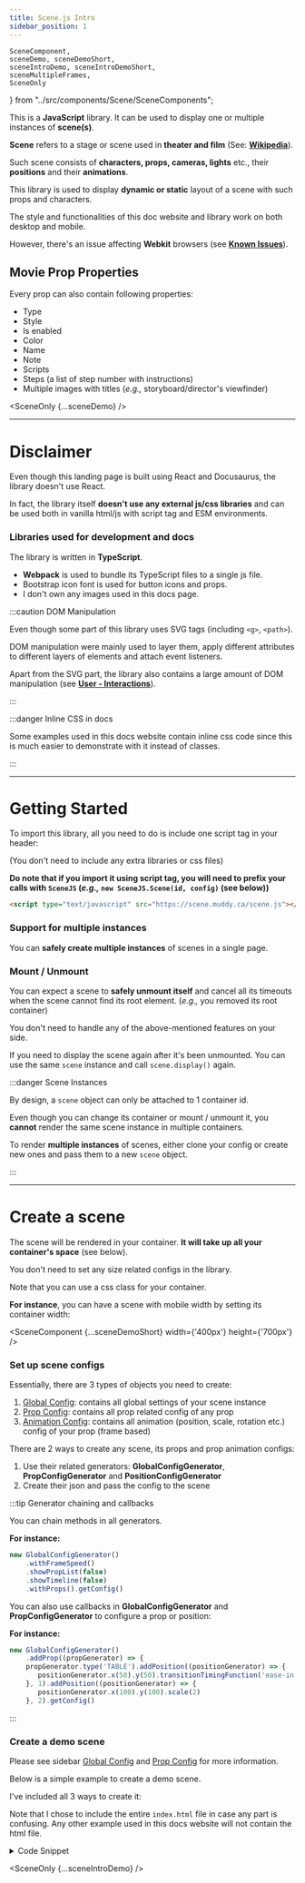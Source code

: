 ```yaml
---
title: Scene.js Intro
sidebar_position: 1
---
```


    SceneComponent,
    sceneDemo, sceneDemoShort,
    sceneIntroDemo, sceneIntroDemoShort,
    sceneMultipleFrames,
    SceneOnly
} from "../src/components/Scene/SceneComponents";

This is a **JavaScript** library. It can be used to display one or multiple instances of **scene(s)**.

**Scene** refers to a stage or scene used in **theater and film** (See: **[Wikipedia](https://en.wikipedia.org/wiki/Blocking_(stage))**).

Such scene consists of **characters, props, cameras, lights** etc., their **positions** and their **animations**.

This library is used to display **dynamic or static** layout of a scene with such props and characters.

The style and functionalities of this doc website and library work on both desktop and mobile.

However, there's an issue affecting **Webkit** browsers (see **[Known Issues](known-issues)**).

## Movie Prop Properties

Every prop can also contain following properties:
* Type
* Style
* Is enabled
* Color
* Name
* Note
* Scripts
* Steps (a list of step number with instructions)
* Multiple images with titles (*e.g.,* storyboard/director's viewfinder)

<SceneOnly {...sceneDemo} />

---

# Disclaimer

Even though this landing page is built using React and Docusaurus, the library doesn't use React.

In fact, the library itself **doesn't use any external js/css libraries** and can be used both in vanilla html/js with script tag and ESM environments.

### Libraries used for development and docs

The library is written in **TypeScript**.

* **Webpack** is used to bundle its TypeScript files to a single js file.
* Bootstrap icon font is used for button icons and props.
* I don't own any images used in this docs page.

:::caution DOM Manipulation

Even though some part of this library uses SVG tags (including `<g>`, `<path>`).

DOM manipulation were mainly used to layer them, 
apply different attributes to different layers of elements and attach event listeners.

Apart from the SVG part, the library also contains a large amount of DOM manipulation (see **[User - Interactions](user-interactions)**).

:::

:::danger Inline CSS in docs

Some examples used in this docs website contain inline css code since this is much easier to demonstrate with it instead of classes.

:::

---

# Getting Started

To import this library, all you need to do is include one script tag in your header:

(You don't need to include any extra libraries or css files)


**Do note that if you import it using script tag,
you will need to prefix your calls with `SceneJS` (*e.g.,* `new SceneJS.Scene(id, config)` (see below))**


```html
<script type="text/javascript" src="https://scene.muddy.ca/scene.js"></script>
```

### Support for multiple instances

You can **safely create multiple instances** of scenes in a single page.

### Mount / Unmount

You can expect a scene to **safely unmount itself** and cancel all its timeouts
when the scene cannot find its root element. (*e.g.,* you removed its root container)

You don't need to handle any of the above-mentioned features on your side.

If you need to display the scene again after it's been unmounted. You can use the same `scene` instance and call `scene.display()` again.


:::danger Scene Instances

By design, a `scene` object can only be attached to 1 container id.

Even though you can change its container or mount / unmount it, you **cannot** render the same scene instance in multiple containers.

To render **multiple instances** of scenes, either clone your config or create new ones and pass them to a new `scene` object.

:::

---

# Create a scene

The scene will be rendered in your container. **It will take up all your container's space** (see below).

You don't need to set any size related configs in the library.

Note that you can use a css class for your container.

**For instance**, you can have a scene with mobile width by setting its container width:

<SceneComponent {...sceneDemoShort} width={'400px'} height={'700px'} />

### Set up scene configs

Essentially, there are 3 types of objects you need to create:

1. [Global Config](global-config): contains all global settings of your scene instance
2. [Prop Config](prop-config): contains all prop related config of any prop
3. [Animation Config](prop-config/animation-config/what-is-animation-config): contains all animation (position, scale, rotation etc.) config of your prop (frame based)


There are 2 ways to create any scene, its props and prop animation configs:

1. Use their related generators: **GlobalConfigGenerator**, **PropConfigGenerator** and **PositionConfigGenerator**
2. Create their json and pass the config to the scene

:::tip Generator chaining and callbacks

You can chain methods in all generators.

**For instance:**

```js
new GlobalConfigGenerator()
    .withFrameSpeed()
    .showPropList(false)
    .showTimeline(false)
    .withProps().getConfig()
```

You can also use callbacks in **GlobalConfigGenerator** and **PropConfigGenerator** to configure a prop or position:

**For instance:**

```js
new GlobalConfigGenerator()
    .addProp((propGenerator) => {
    propGenerator.type('TABLE').addPosition((positionGenerator) => {
       positionGenerator.x(50).y(50).transitionTimingFunction('ease-in')
    }, 1).addPosition((positionGenerator) => {
       positionGenerator.x(100).y(100).scale(2)
    }, 2).getConfig()
```

:::

### Create a demo scene


Please see sidebar [Global Config](global-config) and [Prop Config](prop-config) for more information.

Below is a simple example to create a demo scene.

I've included all 3 ways to create it:

Note that I chose to include the entire `index.html` file in case any part is confusing. Any other example used in this docs website will not contain the html file.

<details>
    <summary>Code Snippet</summary>
<Tabs>
<TabItem value={'globalGenerator'} label={'Using Global Config Generator Chaining'} default>

```html title="index.html"
<!DOCTYPE html>
<html lang="en">
<head>
<meta charset="UTF-8">
<title>Scene.js demo</title>
<script type="text/javascript" src="https://scene.muddy.ca/scene.js"></script>
<body>

<div id="some-container-id" style="width: 800px; height: 600px"></div>

<script defer>
    const globalConfigGenerator = new SceneJS.GlobalConfigGenerator()
    .defaultOpenToolbar(false)
    .autoPlay(true)
    .addProp((generator) => {
    generator.type('TABLE').addPosition((positionGenerator) => {
        positionGenerator.x(50).y(50)
    }, 1).addPosition((positionGenerator) => {
        positionGenerator.x(90).y(90)
    }, 2)
})
    .addProp((generator) => {
    generator.type('CAMERA').addPosition((positionGenerator) => {
        positionGenerator.x(200).y(200)
    }, 1).addPosition((positionGenerator) => {
        positionGenerator.x(50).y(50)
    }, 2)
})
    const scene = new SceneJS.Scene('some-container-id', globalConfigGenerator.getConfig())
    scene.display();
</script>

</body>
</html>
```

</TabItem>

<TabItem value={'config'} label={'Using json config'}>

```html
<!DOCTYPE html>
<html lang="en">
<head>
<meta charset="UTF-8">
<title>Scene.js demo</title>
<script type="text/javascript" src="https://scene.muddy.ca/scene.js"></script>
<body>

<div id="some-container-id" style="width: 800px; height: 600px"></div>

<script defer>
    const config = {
    "frameSpeed": {},
    "props": [
    {
        "frameAnimationConfig": {
        "1": {
        "x": 50,
        "y": 50
    },
        "2": {
        "x": 90,
        "y": 90
    }
    },
        "type": "TABLE"
    },
    {
        "frameAnimationConfig": {
        "1": {
        "x": 200,
        "y": 200
    },
        "2": {
        "x": 50,
        "y": 50
    }
    },
        "type": "CAMERA"
    }
    ],
    "defaultOpenToolbar": false,
    "autoPlay": true
}
    const scene = new SceneJS.Scene('some-container-id', config)
    scene.display();
</script>

</body>
</html>
```

</TabItem>

<TabItem value={'separateGenerators'} label={'Using separate generators'}>

```html
<!DOCTYPE html>
<html lang="en">
<head>
<meta charset="UTF-8">
<title>Scene.js demo</title>
<script type="text/javascript" src="https://scene.muddy.ca/scene.js"></script>
<body>

<div id="some-container-id" style="width: 800px; height: 600px"></div>

<script defer>
    const tableProp = new SceneJS.PropConfigGenerator().type('TABLE')
    const tableFrame1 = new SceneJS.PositionConfigGenerator().x(50).y(50)
    const tableFrame2 = new SceneJS.PositionConfigGenerator().x(90).y(90)

    tableProp.withPosition(1, tableFrame1)
    tableProp.withPosition(2, tableFrame2)

    const cameraProp = new SceneJS.PropConfigGenerator().type('CAMERA')
    const cameraFrame1 = new SceneJS.PositionConfigGenerator().x(200).y(200)
    const cameraFrame2 = new SceneJS.PositionConfigGenerator().x(50).y(50)

    cameraProp.withPosition(1, cameraFrame1)
    cameraProp.withPosition(2, cameraFrame2)

    const config = new SceneJS.GlobalConfigGenerator()
    .defaultOpenToolbar(false)
    .autoPlay(true)
    .withProps([tableProp, cameraProp]).getConfig()
    console.log(config)
    const scene = new SceneJS.Scene('some-container-id', config)
    scene.display();
</script>

</body>
</html>
```

</TabItem>

</Tabs>
</details>


<SceneOnly {...sceneIntroDemo} />